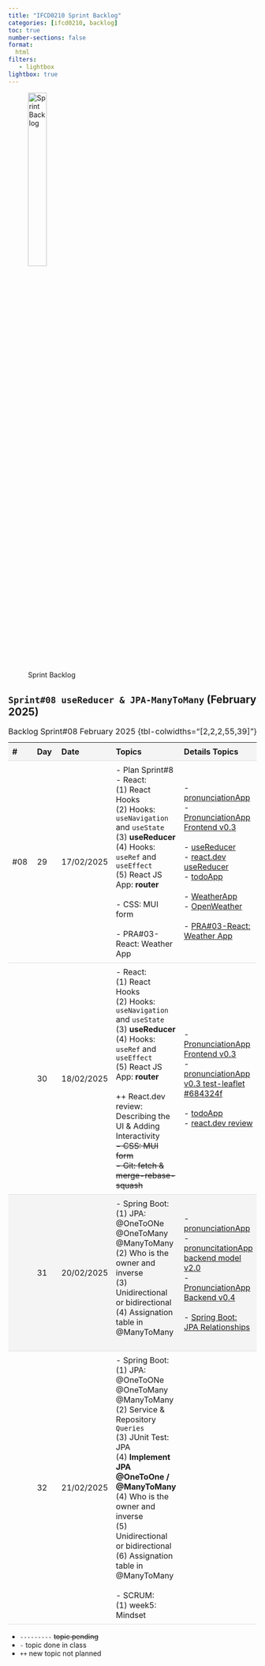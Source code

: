 ```yaml
---
title: "IFCD0210 Sprint Backlog"
categories: [ifcd0210, backlog]
toc: true
number-sections: false
format:
  html
filters:
   - lightbox
lightbox: true
---
```


<style>

.heatMap th { background:  #f4f4f4;}
tr:nth-child(3) {background-color: #f4f4f4;}
th, td {
  padding: 8px;
  text-align: left;
  border-bottom: 1px solid #ddd;
}

tr:hover {background-color:  #f4f4f4;}

</style>

![Sprint Backlog](/images/home/backlog.jpg){width="30%"}

<div class="heatMap">

::: {.column-page-right}


##  ``Sprint#08 useReducer & JPA-ManyToMany`` (February 2025)

| # | Day | Date | Topics |  Details Topics |
| -- | -- | -- | -- | -- |
| #08 | 29 | 17/02/2025 | - Plan Sprint#8 </br>  - React: </br> (1) React Hooks </br> (2) Hooks: `useNavigation` and `useState` </br> (3) **useReducer** </br> (4)  Hooks: `useRef` and `useEffect`  </br>  (5) React JS App: **router** </br> </br>  - CSS: MUI form </br> </br> - PRA#03-React: Weather App |  - [pronunciationApp](https://github.com/AlbertProfe/pronunciationApp){.external target='_blank'} </br>  - [PronunciationApp Frontend v0.3](https://github.com/AlbertProfe/pronunciationApp/blob/frontend-react/frontend/resources/pronunciatonApp-v0.3.md){.external target='_blank'} </br>   </br>  - [useReducer](/reactjs/reactjs-hook-reducer.qmd){.external target='_blank'} </br> - [react.dev useReducer](https://react.dev/reference/react/useReducer#examples-basic){.external target='_blank'}  </br> - [todoApp](https://github.com/AlbertProfe/todoApp){.external target='_blank'} </br> </br> - [WeatherApp](https://github.com/AlbertProfe/weatherApp){.external target='_blank'} </br> - [OpenWeather](https://openweathermap.org/){.external target='_blank'} </br> </br>  - [PRA#03-React: Weather App](https://github.com/AlbertProfe/pronunciationApp/blob/master/PRA/PRA%2303-React.md){.external target='_blank'}  |
| | 30 | 18/02/2025 |  - React: </br> (1) React Hooks </br> (2) Hooks: `useNavigation` and `useState` </br> (3) **useReducer** </br> (4)  Hooks: `useRef` and `useEffect`  </br>  (5) React JS App: **router** </br> </br> ++ React.dev review: Describing the UI & Adding Interactivity </br>  <s> - CSS: MUI form  </br> - Git: fetch & merge-rebase-squash </br></s> | - [PronunciationApp Frontend v0.3](https://github.com/AlbertProfe/pronunciationApp/blob/frontend-react/frontend/resources/pronunciatonApp-v0.3.md){.external target='_blank'} </br>  - [pronunciationApp v0.3 test-leaflet #684324f](https://github.com/AlbertProfe/pronunciationApp/tree/684324f309ae643e0d32f9d2d660a9500cd09fe5/frontend/pronunciationAppFront){.external target='_blank'}</br>  </br> - [todoApp](https://github.com/AlbertProfe/todoApp){.external target='_blank'} </br> - [react.dev review](https://github.com/AlbertProfe/pronunciationApp/tree/frontend-react/frontend/resources/react-dev){.external target='_blank'} |
| | 31 | 20/02/2025 | - Spring Boot: </br> (1) JPA: @OneToONe @OneToMany @ManyToMany </br>  (2) Who is the owner and inverse </br>  (3) Unidirectional or bidirectional </br> (4)  Assignation table in @ManyToMany </br>  </br>  |  - [pronunciationApp](https://github.com/AlbertProfe/pronunciationApp){.external target='_blank'}  </br>   - [pronuncitationApp backend model v2.0](https://github.com/AlbertProfe/pronunciationApp/tree/backend-spring-boot/backend/resources/jpa/model){.external target='_blank'}</br>  - [PronunciationApp Backend v0.4](https://github.com/AlbertProfe/pronunciationApp/blob/backend-spring-boot/backend/resources/pronunciationApp-v0.4.md){.external target='_blank'}  </br>  </br> - [Spring Boot: JPA Relationships](https://albertprofe.dev/springboot/boot-concepts-jpa-3.html){.external target='_blank'} |
| | 32 | 21/02/2025 | - Spring Boot: </br> (1) JPA: @OneToONe @OneToMany @ManyToMany </br>  (2) Service & Repository `Queries`  </br> (3) JUnit Test: JPA </br> (4) **Implement JPA @OneToOne / @ManyToMany** </br>  (4) Who is the owner and inverse </br>  (5) Unidirectional or bidirectional </br> (6)  Assignation table in @ManyToMany </br> </br> - SCRUM: </br> (1) week5: Mindset </br>   |   |
: Backlog Sprint#08 February 2025 {tbl-colwidths="[2,2,2,55,39]"}
:::

</div>

::: {.callout-note}
- `---------` <s>topic pending</s>
- `-` topic done in class
- `++` new topic not planned
:::


